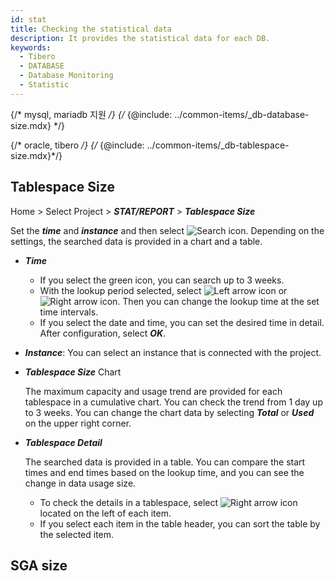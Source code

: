 ```yaml
---
id: stat
title: Checking the statistical data
description: It provides the statistical data for each DB.
keywords:
  - Tibero
  - DATABASE
  - Database Monitoring
  - Statistic
---
```




<Dbsqlstatic />


<Dbtrendbyquery />


<Dbdetailviewquery />

{/* mysql, mariadb 지원 */}
{/* {@include: ../common-items/_db-database-size.mdx} */}

{/* oracle, tibero */}
{/* {@include: ../common-items/_db-tablespace-size.mdx}*/}

## Tablespace Size

Home > Select Project > **_STAT/REPORT_** > **_Tablespace Size_**

<ImgLang img="tibero-tablespace-size.png" desc="Tablespace Size" />

Set the **_time_** and **_instance_** and then select ![Search icon](/img/ico-btn-search.png). Depending on the settings, the searched data is provided in a chart and a table.

- **_Time_**
  - If you select the green icon, you can search up to 3 weeks. 
  - With the lookup period selected, select ![Left arrow icon](/img/left-arrow.svg) or ![Right arrow icon](/img/right-arrow.svg). Then you can change the lookup time at the set time intervals.
  - If you select the date and time, you can set the desired time in detail. After configuration, select **_OK_**.

- **_Instance_**: You can select an instance that is connected with the project.

- **_Tablespace Size_** Chart

  The maximum capacity and usage trend are provided for each tablespace in a cumulative chart. You can check the trend from 1 day up to 3 weeks. You can change the chart data by selecting **_Total_** or **_Used_** on the upper right corner.

- **_Tablespace Detail_**

  The searched data is provided in a table. You can compare the start times and end times based on the lookup time, and you can see the change in data usage size. 

  - To check the details in a tablespace, select ![Right arrow icon](/img/right-arrow.svg) located on the left of each item.
  - If you select each item in the table header, you can sort the table by the selected item.

## SGA size


<Dbsgasize />
